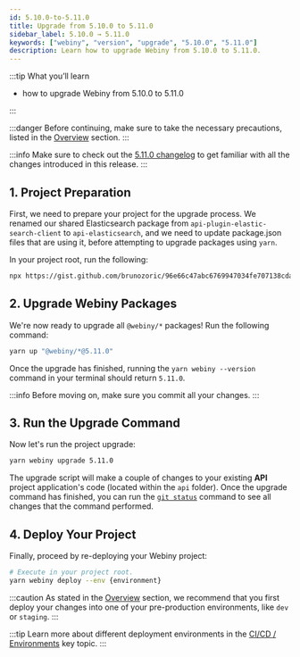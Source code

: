 ```yaml
---
id: 5.10.0-to-5.11.0
title: Upgrade from 5.10.0 to 5.11.0
sidebar_label: 5.10.0 → 5.11.0
keywords: ["webiny", "version", "upgrade", "5.10.0", "5.11.0"]
description: Learn how to upgrade Webiny from 5.10.0 to 5.11.0.
---
```


:::tip What you’ll learn

- how to upgrade Webiny from 5.10.0 to 5.11.0

:::

:::danger
Before continuing, make sure to take the necessary precautions, listed in the [Overview](/docs/how-to-guides/upgrade-webiny/overview#-precaution-measures) section.
:::

:::info
Make sure to check out the [5.11.0 changelog](/docs/changelog/5.11.0) to get familiar with all the changes introduced in this release.
:::

## 1. Project Preparation

First, we need to prepare your project for the upgrade process.
We renamed our shared Elasticsearch package from `api-plugin-elastic-search-client` to `api-elasticsearch`, and we need to update package.json files that are using it, before attempting to upgrade packages using `yarn`.

In your project root, run the following:

```bash
npx https://gist.github.com/brunozoric/96e66c47abc6769947034fe707138cda
```

## 2. Upgrade Webiny Packages

We're now ready to upgrade all `@webiny/*` packages! Run the following command:

```bash
yarn up "@webiny/*@5.11.0"
```

Once the upgrade has finished, running the `yarn webiny --version` command in your terminal should return `5.11.0`.

:::info
Before moving on, make sure you commit all your changes.
:::

## 3. Run the Upgrade Command

Now let's run the project upgrade:

```bash
yarn webiny upgrade 5.11.0
```

The upgrade script will make a couple of changes to your existing **API** project application's code (located within the `api` folder). Once the upgrade command has finished, you can run the [`git status`](https://git-scm.com/docs/git-status) command to see all changes that the command performed.

## 4. Deploy Your Project

Finally, proceed by re-deploying your Webiny project:

```bash
# Execute in your project root.
yarn webiny deploy --env {environment}
```

:::caution
As stated in the [Overview](/docs/how-to-guides/upgrade-webiny/overview#pre-production-environments-first) section, we recommend that you first deploy your changes into one of your pre-production environments, like `dev` or `staging`.
:::

:::tip
Learn more about different deployment environments in the [CI/CD / Environments](/docs/key-topics/ci-cd/environments) key topic.
:::
